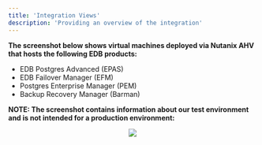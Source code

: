 ```yaml
---
title: 'Integration Views'
description: 'Providing an overview of the integration'
---
```


**The screenshot below shows virtual machines deployed via Nutanix AHV that hosts the following EDB products:**

- EDB Postgres Advanced (EPAS)
- EDB Failover Manager (EFM)
- Postgres Enterprise Manager (PEM)
- Backup Recovery Manager (Barman)

**NOTE: The screenshot contains information about our test environment and is not intended for a production environment:**

<p align="center">
  <img  src="Images/IntegrationViews.png">
</p>